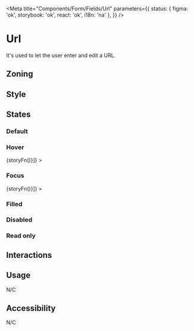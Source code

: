 
<Meta
	title="Components/Form/Fields/Url"
	parameters={{
		status: { figma: 'ok', storybook: 'ok', react: 'ok', i18n: 'na' },
	}}
/>

# Url

It's used to let the user enter and edit a URL.

## Zoning

<FigmaImage
	src="https://www.figma.com/file/qc8oUSyVJM67gSsbTShftt/%F0%9F%93%90-Zoning?node-id=245%3A219"
	alt="zoning image for inputs"
/>

## Style

## States

### Default

<Canvas>
	<Story name="default">
		<Form.Url name="url" label="Url" placeholder="https://example.com" pattern="https://.*" />
	</Story>
</Canvas>

### Hover

<Canvas withSource="none">
	<Story
		name="hover"
		decorators={[storyFn => <WithSelector selector=":hover">{storyFn()}</WithSelector>]}
	>
		<Form.Url name="url" label="Url" placeholder="https://example.com" />
	</Story>
</Canvas>

### Focus

<Canvas withSource="none">
	<Story
		name="focus"
		decorators={[storyFn => <WithSelector selector=":focus">{storyFn()}</WithSelector>]}
	>
		<Form.Url name="url" label="Url" placeholder="https://example.com" />
	</Story>
</Canvas>

### Filled

<Canvas>
	<Story name="filled">
		<Form.Url name="url" label="Url" value="https://talend.com" />
	</Story>
</Canvas>

### Disabled

<Canvas>
	<Story name="disabled">
		<Form.Url name="url" label="Url" value="https://talend.com" disabled />
	</Story>
</Canvas>

### Read only

<Canvas>
	<Story name="read-only">
		<Form.Url name="url" label="Url" value="https://talend.com" readOnly />
	</Story>
</Canvas>

## Interactions

## Usage

N/C

## Accessibility

N/C
